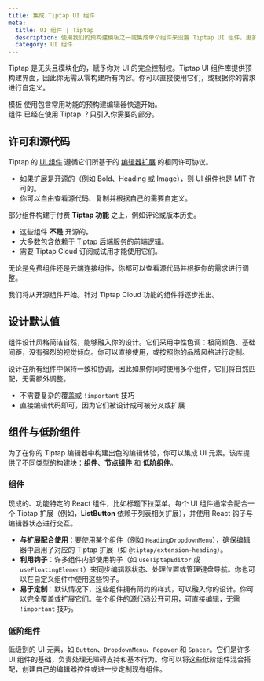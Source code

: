```yaml
---
title: 集成 Tiptap UI 组件
meta:
  title: UI 组件 | Tiptap
  description: 使用我们的预构建模板之一或集成单个组件来设置 Tiptap UI 组件。更多内容见文档！
  category: UI 组件
---
```



Tiptap 是无头且模块化的，赋予你对 UI 的完全控制权。Tiptap UI 组件库提供预构建界面，因此你无需从零构建所有内容。你可以直接使用它们，或根据你的需求进行自定义。

<Section title="快速开始">
  <CardGrid.Wrapper>
    <CardGrid.Item asChild>
      <Link href="/ui-components/templates/simple-editor">
        <CardGrid.ItemImage
          asNextImage
          src={cardCoverSimpleEditorTemplate.src}
          width={cardCoverSimpleEditorTemplate.width}
          height={cardCoverSimpleEditorTemplate.height}
          alt="图片"
        />
        <div>
          <CardGrid.ItemTitle>模板</CardGrid.ItemTitle>
          <CardGrid.ItemParagraph>
            使用包含常用功能的预构建编辑器快速开始。
          </CardGrid.ItemParagraph>
        </div>
      </Link>
    </CardGrid.Item>
    <CardGrid.Item asChild>
      <Link href="/ui-components/components/overview">
        <CardGrid.ItemImage
          asNextImage
          src={cardCoverUIComponents.src}
          width={cardCoverUIComponents.width}
          height={cardCoverUIComponents.height}
          alt="图片"
        />
        <div>
          <CardGrid.ItemTitle>组件</CardGrid.ItemTitle>
          <CardGrid.ItemParagraph>
            已经在使用 Tiptap ？只引入你需要的部分。
          </CardGrid.ItemParagraph>
        </div>
      </Link>
    </CardGrid.Item>
  </CardGrid.Wrapper>
</Section>

## 许可和源代码

Tiptap 的 [UI 组件](/ui-components/components/overview) 遵循它们所基于的 [编辑器扩展](/editor/extensions/overview) 的相同许可协议。

- 如果扩展是开源的（例如 Bold、Heading 或 Image），则 UI 组件也是 MIT 许可的。
- 你可以自由查看源代码、复制并根据自己的需要自定义。

部分组件构建于付费 **Tiptap 功能** 之上，例如评论或版本历史。

- 这些组件 **不是** 开源的。
- 大多数包含依赖于 Tiptap 后端服务的前端逻辑。
- 需要 Tiptap Cloud 订阅或试用才能使用它们。

无论是免费组件还是云端连接组件，你都可以查看源代码并根据你的需求进行调整。

<Callout title="Tiptap Cloud 功能" variant="hint">
  我们将从开源组件开始。针对 Tiptap Cloud 功能的组件将逐步推出。
</Callout>

## 设计默认值

组件设计风格简洁自然，能够融入你的设计。它们采用中性色调：极简颜色、基础间距，没有强烈的视觉倾向。你可以直接使用，或按照你的品牌风格进行定制。

设计在所有组件中保持一致和协调，因此如果你同时使用多个组件，它们将自然匹配，无需额外调整。

- 不需要复杂的覆盖或 `!important` 技巧
- 直接编辑代码即可，因为它们被设计成可被分叉或扩展

## 组件与低阶组件

为了在你的 Tiptap 编辑器中构建出色的编辑体验，你可以集成 UI 元素。该库提供了不同类型的构建块：**组件**、**节点组件** 和 **低阶组件**。

### 组件

现成的、功能特定的 React 组件，比如标题下拉菜单。每个 UI 组件通常会配合一个 Tiptap 扩展（例如，**ListButton** 依赖于列表相关扩展），并使用 React 钩子与编辑器状态进行交互。

- **与扩展配合使用**：要使用某个组件（例如 `HeadingDropdownMenu`），确保编辑器中启用了对应的 Tiptap 扩展（如 `@tiptap/extension-heading`）。
- **利用钩子**：许多组件内部使用钩子（如 `useTiptapEditor` 或 `useFloatingElement`）来同步编辑器状态、处理位置或管理键盘导航。你也可以在自定义组件中使用这些钩子。
- **易于定制**：默认情况下，这些组件拥有简约的样式，可以融入你的设计。你可以完全覆盖或扩展它们。每个组件的源代码公开可用，可直接编辑，无需 `!important` 技巧。

### 低阶组件

低级别的 UI 元素，如 `Button`、`DropdownMenu`、`Popover` 和 `Spacer`。它们是许多 UI 组件的基础，负责处理无障碍支持和基本行为。你可以将这些低阶组件混合搭配，创建自己的编辑器控件或进一步定制现有组件。